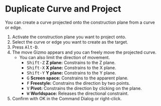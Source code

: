 
# Duplicate Curve and Project

<Reference shortcut="Alt-D" command="Duplicate Curve and Project" button="Left of the command bar" />

You can create a curve projected onto the construction plane from a curve or edge.

1. Activate the construction plane you want to project onto.
2. Select the curve or edge you want to create as the target.
3. Press <kbd>Alt-D</kbd>.
4. The move Gizmo appears and you can freely move the projected curve.
   - You can also limit the direction of movement.
      - <kbd>Shift-Z</kbd> **Z plane:** Constrains to the Z plane.
      - <kbd>Shift-X</kbd> **X plane:** Constrains to the X plane.
      - <kbd>Shift-Y</kbd> **Y plane:** Constrains to the Y plane.
      - <kbd>G</kbd> **Screen space:** Constrains to the apparent plane.
      - <kbd>F</kbd> **Freestyle:** Constrains the direction by two points.
      - <kbd>V</kbd> **Pivot:** Constrains the direction by clicking on the plane.
      - <kbd>W</kbd> **Worldspace:** Releases the directional constraint.
5. Confirm with OK in the Command Dialog or right-click.





